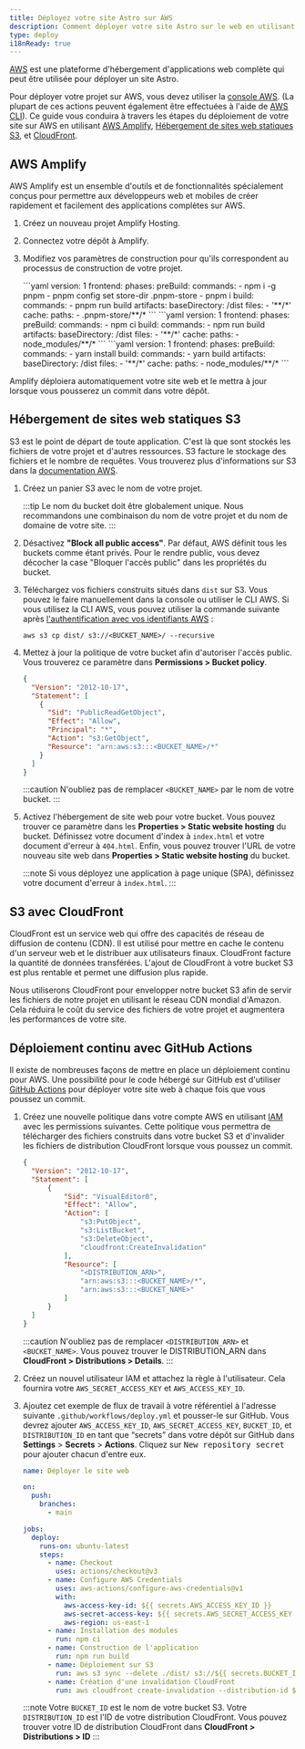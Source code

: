 ```yaml
---
title: Déployez votre site Astro sur AWS
description: Comment déployer votre site Astro sur le web en utilisant AWS.
type: deploy
i18nReady: true
---
```


[AWS](https://aws.amazon.com/) est une plateforme d'hébergement d'applications web complète qui peut être utilisée pour déployer un site Astro.

Pour déployer votre projet sur AWS, vous devez utiliser la [console AWS](https://aws.amazon.com/console/). (La plupart de ces actions peuvent également être effectuées à l'aide de [AWS CLI](https://aws.amazon.com/cli/)). Ce guide vous conduira à travers les étapes du déploiement de votre site sur AWS en utilisant [AWS Amplify](https://aws.amazon.com/amplify/), [Hébergement de sites web statiques S3](https://aws.amazon.com/s3/), et [CloudFront](https://aws.amazon.com/cloudfront/).

## AWS Amplify

AWS Amplify est un ensemble d'outils et de fonctionnalités spécialement conçus pour permettre aux développeurs web et mobiles de créer rapidement et facilement des applications complètes sur AWS.

1. Créez un nouveau projet Amplify Hosting.
2. Connectez votre dépôt à Amplify.
3. Modifiez vos paramètres de construction pour qu'ils correspondent au processus de construction de votre projet.

    <PackageManagerTabs>
      <Fragment slot="pnpm">
        ```yaml
        version: 1
        frontend:
        phases:
        preBuild:
        commands:
        - npm i -g pnpm
        - pnpm config set store-dir .pnpm-store
        - pnpm i
        build:
        commands:
        - pnpm run build
        artifacts:
        baseDirectory: /dist
        files:
        - '**/*'
        cache:
        paths:
        - .pnpm-store/**/*
        ```
      </Fragment>
      <Fragment slot="npm">
        ```yaml
        version: 1
        frontend:
        phases:
        preBuild:
        commands:
        - npm ci
        build:
        commands:
        - npm run build
        artifacts:
        baseDirectory: /dist
        files:
        - '**/*'
        cache:
        paths:
        - node_modules/**/*
        ```
      </Fragment>
      <Fragment slot="yarn">
        ```yaml
        version: 1
        frontend:
        phases:
        preBuild:
        commands:
        - yarn install
        build:
        commands:
        - yarn build
        artifacts:
        baseDirectory: /dist
        files:
        - '**/*'
        cache:
        paths:
        - node_modules/**/*
        ```
      </Fragment>
    </PackageManagerTabs>

Amplify déploiera automatiquement votre site web et le mettra à jour lorsque vous pousserez un commit dans votre dépôt.

## Hébergement de sites web statiques S3

S3 est le point de départ de toute application. C'est là que sont stockés les fichiers de votre projet et d'autres ressources. S3 facture le stockage des fichiers et le nombre de requêtes. Vous trouverez plus d'informations sur S3 dans la [documentation AWS](https://aws.amazon.com/s3/).

1. Créez un panier S3 avec le nom de votre projet.

    :::tip
    Le nom du bucket doit être globalement unique. Nous recommandons une combinaison du nom de votre projet et du nom de domaine de votre site.
    :::

2. Désactivez **"Block all public access"**. Par défaut, AWS définit tous les buckets comme étant privés. Pour le rendre public, vous devez décocher la case "Bloquer l'accès public" dans les propriétés du bucket.

3. Téléchargez vos fichiers construits situés dans `dist` sur S3. Vous pouvez le faire manuellement dans la console ou utiliser le CLI AWS. Si vous utilisez la CLI AWS, vous pouvez utiliser la commande suivante après [l'authentification avec vos identifiants AWS](https://docs.aws.amazon.com/cli/latest/userguide/cli-configure-files.html) :

    ```
    aws s3 cp dist/ s3://<BUCKET_NAME>/ --recursive
    ```

4. Mettez à jour la politique de votre bucket afin d'autoriser l'accès public. Vous trouverez ce paramètre dans **Permissions > Bucket policy**.

   ```json
   {
     "Version": "2012-10-17",
     "Statement": [
       {
         "Sid": "PublicReadGetObject",
         "Effect": "Allow",
         "Principal": "*",
         "Action": "s3:GetObject",
         "Resource": "arn:aws:s3:::<BUCKET_NAME>/*"
       }
     ]
   }
   ```

    :::caution
    N'oubliez pas de remplacer `<BUCKET_NAME>` par le nom de votre bucket.
    :::

5. Activez l'hébergement de site web pour votre bucket. Vous pouvez trouver ce paramètre dans les **Properties > Static website hosting** du bucket. Définissez votre document d'index à `index.html` et votre document d'erreur à `404.html`. Enfin, vous pouvez trouver l'URL de votre nouveau site web dans **Properties > Static website hosting** du bucket.

    :::note
    Si vous déployez une application à page unique (SPA), définissez votre document d'erreur à `index.html`.
    :::

## S3 avec CloudFront

CloudFront est un service web qui offre des capacités de réseau de diffusion de contenu (CDN). Il est utilisé pour mettre en cache le contenu d'un serveur web et le distribuer aux utilisateurs finaux. CloudFront facture la quantité de données transférées. L'ajout de CloudFront à votre bucket S3 est plus rentable et permet une diffusion plus rapide.

Nous utiliserons CloudFront pour envelopper notre bucket S3 afin de servir les fichiers de notre projet en utilisant le réseau CDN mondial d'Amazon. Cela réduira le coût du service des fichiers de votre projet et augmentera les performances de votre site.

## Déploiement continu avec GitHub Actions

Il existe de nombreuses façons de mettre en place un déploiement continu pour AWS. Une possibilité pour le code hébergé sur GitHub est d'utiliser [GitHub Actions](https://github.com/features/actions) pour déployer votre site web à chaque fois que vous poussez un commit.

1. Créez une nouvelle politique dans votre compte AWS en utilisant [IAM](https://aws.amazon.com/iam/) avec les permissions suivantes. Cette politique vous permettra de télécharger des fichiers construits dans votre bucket S3 et d'invalider les fichiers de distribution CloudFront lorsque vous poussez un commit.
  
     ```json
     {
       "Version": "2012-10-17",
       "Statement": [
           {
               "Sid": "VisualEditor0",
               "Effect": "Allow",
               "Action": [
                   "s3:PutObject",
                   "s3:ListBucket",
                   "s3:DeleteObject",
                   "cloudfront:CreateInvalidation"
               ],
               "Resource": [
                   "<DISTRIBUTION_ARN>",
                   "arn:aws:s3:::<BUCKET_NAME>/*",
                   "arn:aws:s3:::<BUCKET_NAME>"
               ]
           }
       ]
     }
     ```

    :::caution
    N'oubliez pas de remplacer `<DISTRIBUTION_ARN>` et `<BUCKET_NAME>`. Vous pouvez trouver le DISTRIBUTION_ARN dans **CloudFront > Distributions > Details**.
    :::

2. Créez un nouvel utilisateur IAM et attachez la règle à l'utilisateur. Cela fournira votre `AWS_SECRET_ACCESS_KEY` et `AWS_ACCESS_KEY_ID`.

3. Ajoutez cet exemple de flux de travail à votre référentiel à l'adresse suivante `.github/workflows/deploy.yml` et pousser-le sur GitHub. Vous devrez ajouter `AWS_ACCESS_KEY_ID`, `AWS_SECRET_ACCESS_KEY`, `BUCKET_ID`, et `DISTRIBUTION_ID` en tant que “secrets” dans votre dépôt sur GitHub dans **Settings** > **Secrets** > **Actions**. Cliquez sur <kbd>New repository secret</kbd> pour ajouter chacun d'entre eux.

     ```yaml
     name: Déployer le site web
    
     on:
       push:
         branches:
           - main
    
     jobs:
       deploy:
         runs-on: ubuntu-latest
         steps:
           - name: Checkout
             uses: actions/checkout@v3
           - name: Configure AWS Credentials
             uses: aws-actions/configure-aws-credentials@v1
             with:
               aws-access-key-id: ${{ secrets.AWS_ACCESS_KEY_ID }}
               aws-secret-access-key: ${{ secrets.AWS_SECRET_ACCESS_KEY }}
               aws-region: us-east-1
           - name: Installation des modules
             run: npm ci
           - name: Construction de l'application
             run: npm run build
           - name: Déploiement sur S3
             run: aws s3 sync --delete ./dist/ s3://${{ secrets.BUCKET_ID }}
           - name: Création d'une invalidation CloudFront
             run: aws cloudfront create-invalidation --distribution-id ${{ secrets.DISTRIBUTION_ID }} --paths "/*"
    ```

    :::note
    Votre `BUCKET_ID` est le nom de votre bucket S3. Votre `DISTRIBUTION_ID` est l'ID de votre distribution CloudFront. Vous pouvez trouver votre ID de distribution CloudFront dans **CloudFront > Distributions > ID**
    :::
